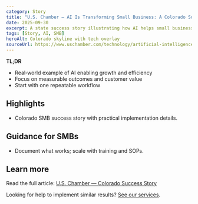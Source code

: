 ```yaml
---
category: Story
title: "U.S. Chamber — AI Is Transforming Small Business: A Colorado Success Story"
date: 2025-09-30
excerpt: A state success story illustrating how AI helps small businesses grow and compete.
tags: [Story, AI, SMB]
heroAlt: Colorado skyline with tech overlay
sourceUrl: https://www.uschamber.com/technology/artificial-intelligence/ai-is-transforming-small-business-a-colorado-success-story
---
```


**TL;DR**

- Real‑world example of AI enabling growth and efficiency
- Focus on measurable outcomes and customer value
- Start with one repeatable workflow

## Highlights

- Colorado SMB success story with practical implementation details.

## Guidance for SMBs

- Document what works; scale with training and SOPs.

## Learn more

Read the full article: <a href="https://www.uschamber.com/technology/artificial-intelligence/ai-is-transforming-small-business-a-colorado-success-story" target="_blank" rel="noopener noreferrer">U.S. Chamber — Colorado Success Story</a>

Looking for help to implement similar results? <a href="/services">See our services</a>.
